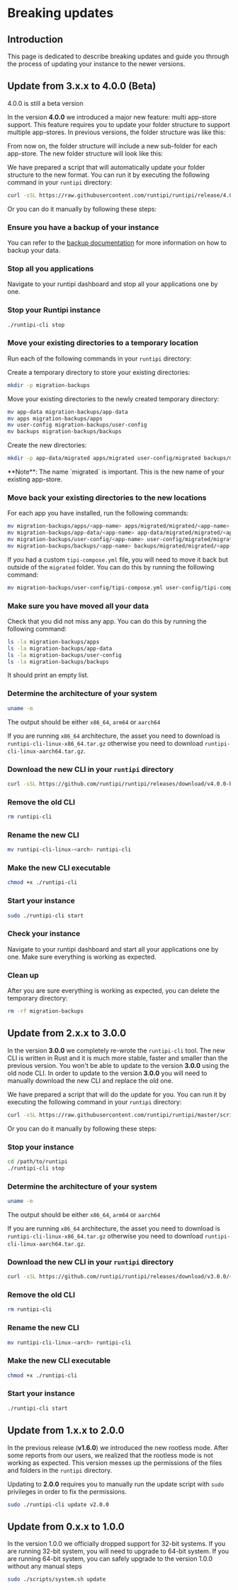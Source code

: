 
# Breaking updates

## Introduction

This page is dedicated to describe breaking updates and guide you through the process of updating your instance to the newer versions.

## Update from 3.x.x to 4.0.0 (Beta)

<Callout type="warning">4.0.0 is still a beta version</Callout>

In the version **4.0.0** we introduced a major new feature: multi app-store support. This feature requires you to update your folder structure to support multiple app-stores.
In previous versions, the folder structure was like this:

<FileTree>
  <FileTree.Folder name="runtipi" defaultOpen>
    <FileTree.Folder name="app-data" defaultOpen>
      <FileTree.Folder name="nextcloud" />
    </FileTree.Folder>
    <FileTree.Folder name="apps" defaultOpen>
      <FileTree.Folder name="nextcloud" />
    </FileTree.Folder>
  </FileTree.Folder>
</FileTree>

From now on, the folder structure will include a new sub-folder for each app-store. The new folder structure will look like this:

<FileTree>
  <FileTree.Folder name="runtipi" defaultOpen>
    <FileTree.Folder name="app-data" defaultOpen>
      <FileTree.Folder name="<my-store>" defaultOpen>
        <FileTree.Folder name="nextcloud" />
      </FileTree.Folder>
    </FileTree.Folder>
    <FileTree.Folder name="apps" defaultOpen>
      <FileTree.Folder name="<my-store>" defaultOpen>
        <FileTree.Folder name="nextcloud" />
      </FileTree.Folder>
    </FileTree.Folder>
  </FileTree.Folder>
</FileTree>

We have prepared a script that will automatically update your folder structure to the new format. You can run it by executing the following command in your `runtipi` directory:

```bash
curl -sSL https://raw.githubusercontent.com/runtipi/runtipi/release/4.0.0/scripts/temp-update-3.0.0-to-4.0.0-beta.sh | bash
```

Or you can do it manually by following these steps:

<Steps>

### Ensure you have a backup of your instance

You can refer to the [backup documentation](/docs/guides/backup-and-restore) for more information on how to backup your data.

### Stop all you applications

Navigate to your runtipi dashboard and stop all your applications one by one.

### Stop your Runtipi instance

```bash
./runtipi-cli stop
```

### Move your existing directories to a temporary location

Run each of the following commands in your `runtipi` directory:

Create a temporary directory to store your existing directories:

```bash
mkdir -p migration-backups
```

Move your existing directories to the newly created temporary directory:

```bash
mv app-data migration-backups/app-data
mv apps migration-backups/apps
mv user-config migration-backups/user-config
mv backups migration-backups/backups
```

Create the new directories:

```bash
mkdir -p app-data/migrated apps/migrated user-config/migrated backups/migrated
```

<Callout>
  **Note**: The name `migrated` is important. This is the new name of your
  existing app-store.
</Callout>

### Move back your existing directories to the new locations

For each app you have installed, run the following commands:

```bash
mv migration-backups/apps/<app-name> apps/migrated/migrated/<app-name>
mv migration-backups/app-data/<app-name> app-data/migrated/migrated/<app-name>
mv migration-backups/user-config/<app-name> user-config/migrated/migrated/<app-name>
mv migration-backups/backups/<app-name> backups/migrated/migrated/<app-name>
```

If you had a custom `tipi-compose.yml` file, you will need to move it back but
outside of the `migrated` folder. You can do this by running the following
command:

```bash
mv migration-backups/user-config/tipi-compose.yml user-config/tipi-compose.yml
```

### Make sure you have moved all your data

Check that you did not miss any app. You can do this by running the following command:

```bash
ls -la migration-backups/apps
ls -la migration-backups/app-data
ls -la migration-backups/user-config
ls -la migration-backups/backups
```

It should print an empty list.

### Determine the architecture of your system

```bash
uname -m
```

The output should be either `x86_64`, `arm64` or `aarch64`

If you are running `x86_64` architecture, the asset you need to download is `runtipi-cli-linux-x86_64.tar.gz`
otherwise you need to download `runtipi-cli-linux-aarch64.tar.gz`.

### Download the new CLI in your `runtipi` directory

```bash
curl -sSL https://github.com/runtipi/runtipi/releases/download/v4.0.0-beta.5/<asset-name> | tar -xz
```

### Remove the old CLI

```bash
rm runtipi-cli
```

### Rename the new CLI

```bash
mv runtipi-cli-linux-<arch> runtipi-cli
```

### Make the new CLI executable

```bash
chmod +x ./runtipi-cli
```

### Start your instance

```bash
sudo ./runtipi-cli start
```

### Check your instance

Navigate to your runtipi dashboard and start all your applications one by one. Make sure everything is working as expected.

### Clean up

After you are sure everything is working as expected, you can delete the temporary directory:

```bash
rm -rf migration-backups
```

</Steps>

## Update from 2.x.x to 3.0.0

In the version **3.0.0** we completely re-wrote the `runtipi-cli` tool.
The new CLI is written in Rust and it is much more stable, faster and smaller than the previous version.
You won't be able to update to the version **3.0.0** using the old node CLI. In order to update to the version **3.0.0** you will need to manually download the new CLI and
replace the old one.

We have prepared a script that will do the update for you. You can run it by executing the following command in your `runtipi` directory:

```bash
curl -sSL https://raw.githubusercontent.com/runtipi/runtipi/master/scripts/update-2.0.0-to-3.0.0.sh | bash
```

Or you can do it manually by following these steps:

<Steps>

### Stop your instance

```bash
cd /path/to/runtipi
./runtipi-cli stop
```

### Determine the architecture of your system

```bash
uname -m
```

The output should be either `x86_64`, `arm64` or `aarch64`

If you are running `x86_64` architecture, the asset you need to download is `runtipi-cli-linux-x86_64.tar.gz`
otherwise you need to download `runtipi-cli-linux-aarch64.tar.gz`.

### Download the new CLI in your `runtipi` directory

```bash
curl -sSL https://github.com/runtipi/runtipi/releases/download/v3.0.0/<asset-name> | tar -xz
```

### Remove the old CLI

```bash
rm runtipi-cli
```

### Rename the new CLI

```bash
mv runtipi-cli-linux-<arch> runtipi-cli
```

### Make the new CLI executable

```bash
chmod +x ./runtipi-cli
```

### Start your instance

```bash
./runtipi-cli start
```

</Steps>

## Update from 1.x.x to 2.0.0

In the previous release (**v1.6.0**) we introduced the new rootless mode. After some reports from our users, we realized that the rootless mode is not working as expected.
This version messes up the permissions of the files and folders in the `runtipi` directory.

Updating to **2.0.0** requires you to manually run the update script with `sudo` privileges in order to fix the permissions.

```bash
sudo ./runtipi-cli update v2.0.0
```

## Update from 0.x.x to 1.0.0

In the version 1.0.0 we officially dropped support for 32-bit systems. If you are running 32-bit system, you will need to upgrade to 64-bit system. If you are running 64-bit system, you can safely upgrade to the version 1.0.0 without any manual steps

```bash
sudo ./scripts/system.sh update
```
